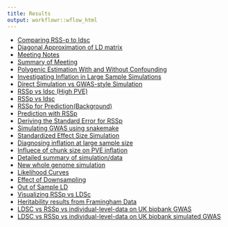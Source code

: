 ```yaml
---
title: Results
output: workflowr::wflow_html
---
```



* [Comparing RSS-p to ldsc](chr_2.html)
* [Diagonal Approximation of LD matrix](IndependenceCheck.html)
* [Meeting Notes](Meeting_Notes.html)
* [Summary of Meeting](MeetingSummary1.html)
* [Polygenic Estimation With and Without Confounding](PolygenicEstimation.html)
* [Investigating Inflation in Large Sample Simulations](RSSp_Large_Simulation.html)
* [Direct Simulation vs GWAS-style Simulation](RSSp_ldsc_gwas_direct_noConfounding.html)
* [RSSp vs ldsc (High PVE)](RSSp_ldsc_highPVE.html)
* [RSSp vs ldsc](RSSp_ldsc.html)
* [RSSp for Prediction(Background)](RSSp_Posterior.html)
* [Prediction with RSSp](RSSp_Prediction.html)
* [Deriving the Standard Error for RSSp](RSSP_standard_error.html)
* [Simulating GWAS using snakemake](simulatingGWAS.html)
* [Standardized Effect Size Simulation](simulation.html)
* [Diagnosing inflation at large sample size](RSSp_Large_Simulation.html)
* [Influece of chunk size on PVE inflation](RSSp_Chunksize_Investigation.html)
* [Detailed summary of simulation/data](SimulationPipeline.html)
* [New whole genome simulation](New_WholeGenome.html)
* [Likelihood Curves](lnzDist.html)
* [Effect of Downsampling](DownsamplingResults2.html)
* [Out of Sample LD](OutOfSampleLD.html)
* [Visualizing RSSp vs LDSc](ConfoundingAdj.html)
* [Heritability results from Framingham Data](Exp_Heritability.html)
* [LDSC vs RSSp vs individual-level-data on UK biobank GWAS](ukb_pve.html)
* [LDSC vs RSSp vs individual-level-data on UK biobank simulated GWAS](ukb_sim.html)




